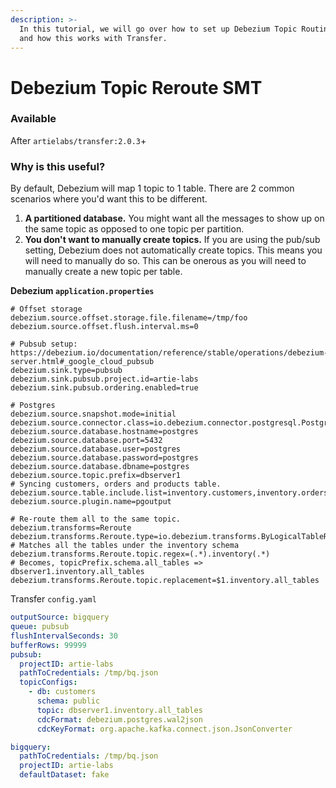 ```yaml
---
description: >-
  In this tutorial, we will go over how to set up Debezium Topic Routing SMTs
  and how this works with Transfer.
---
```


# Debezium Topic Reroute SMT

### Available

After `artielabs/transfer:2.0.3`+

### Why is this useful?

By default, Debezium will map 1 topic to 1 table. There are 2 common scenarios where you'd want this to be different.

1. **A partitioned database.** You might want all the messages to show up on the same topic as opposed to one topic per partition.
2. **You don't want to manually create topics.** If you are using the pub/sub setting, Debezium does not automatically create topics. This means you will need to manually do so. This can be onerous as you will need to manually create a new topic per table.

**Debezium `application.properties`**

```properties
# Offset storage
debezium.source.offset.storage.file.filename=/tmp/foo
debezium.source.offset.flush.interval.ms=0

# Pubsub setup: https://debezium.io/documentation/reference/stable/operations/debezium-server.html#_google_cloud_pubsub
debezium.sink.type=pubsub
debezium.sink.pubsub.project.id=artie-labs
debezium.sink.pubsub.ordering.enabled=true

# Postgres
debezium.source.snapshot.mode=initial
debezium.source.connector.class=io.debezium.connector.postgresql.PostgresConnector
debezium.source.database.hostname=postgres
debezium.source.database.port=5432
debezium.source.database.user=postgres
debezium.source.database.password=postgres
debezium.source.database.dbname=postgres
debezium.source.topic.prefix=dbserver1
# Syncing customers, orders and products table.
debezium.source.table.include.list=inventory.customers,inventory.orders,inventory.products,inventory.users
debezium.source.plugin.name=pgoutput

# Re-route them all to the same topic.
debezium.transforms=Reroute
debezium.transforms.Reroute.type=io.debezium.transforms.ByLogicalTableRouter
# Matches all the tables under the inventory schema
debezium.transforms.Reroute.topic.regex=(.*).inventory(.*)
# Becomes, topicPrefix.schema.all_tables => dbserver1.inventory.all_tables
debezium.transforms.Reroute.topic.replacement=$1.inventory.all_tables
```

Transfer `config.yaml`

```yaml
outputSource: bigquery
queue: pubsub
flushIntervalSeconds: 30
bufferRows: 99999
pubsub:
  projectID: artie-labs
  pathToCredentials: /tmp/bq.json
  topicConfigs:
    - db: customers
      schema: public
      topic: dbserver1.inventory.all_tables
      cdcFormat: debezium.postgres.wal2json
      cdcKeyFormat: org.apache.kafka.connect.json.JsonConverter

bigquery:
  pathToCredentials: /tmp/bq.json
  projectID: artie-labs
  defaultDataset: fake
```

